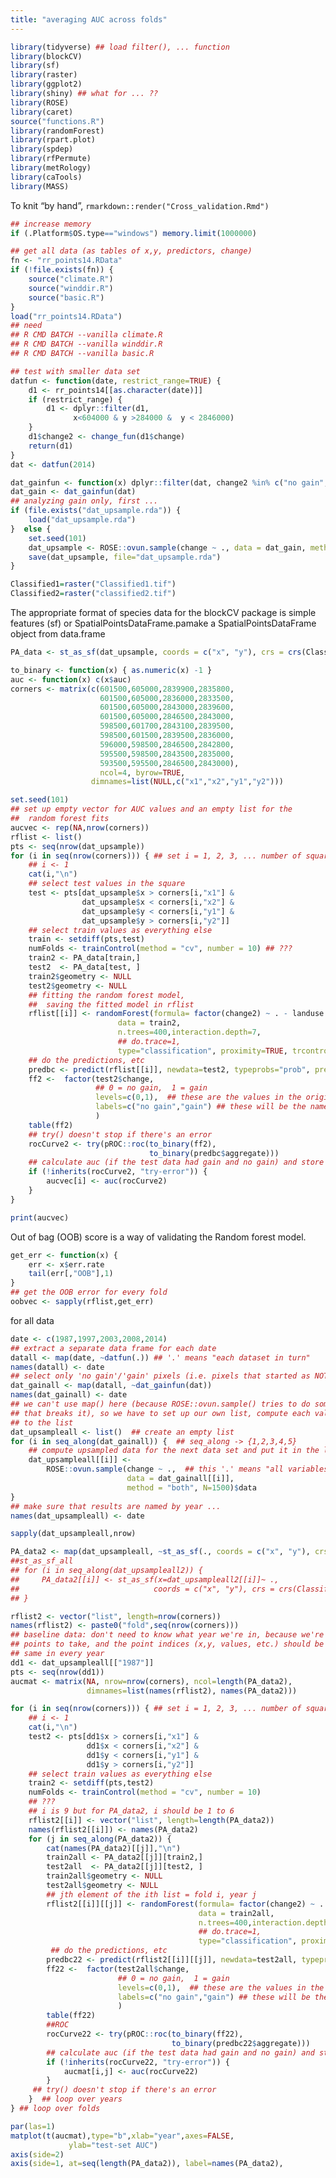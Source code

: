 ```yaml
---
title: "averaging AUC across folds"
---
```


```r
library(tidyverse) ## load filter(), ... function
library(blockCV)
library(sf)
library(raster)
library(ggplot2)
library(shiny) ## what for ... ??
library(ROSE)
library(caret)
source("functions.R")
library(randomForest)
library(rpart.plot)
library(spdep)
library(rfPermute)
library(metRology)
library(caTools)
library(MASS)
```

To knit "by hand", `rmarkdown::render("Cross_validation.Rmd")`

```r
## increase memory
if (.Platform$OS.type=="windows") memory.limit(1000000)

## get all data (as tables of x,y, predictors, change)
fn <- "rr_points14.RData"
if (!file.exists(fn)) {
    source("climate.R")
    source("winddir.R")
    source("basic.R")
}
load("rr_points14.RData")
## need
## R CMD BATCH --vanilla climate.R
## R CMD BATCH --vanilla winddir.R
## R CMD BATCH --vanilla basic.R

## test with smaller data set
datfun <- function(date, restrict_range=TRUE) {
    d1 <- rr_points14[[as.character(date)]]
    if (restrict_range) {
        d1 <- dplyr::filter(d1,
              x<604000 & y >284000 &  y < 2846000)
    }
    d1$change2 <- change_fun(d1$change)
    return(d1)
}
dat <- datfun(2014)
```

```r
dat_gainfun <- function(x) dplyr::filter(dat, change2 %in% c("no gain", "gain")) 
dat_gain <- dat_gainfun(dat)
## analyzing gain only, first ...
if (file.exists("dat_upsample.rda")) {
    load("dat_upsample.rda")
}  else {
    set.seed(101)
    dat_upsample <- ROSE::ovun.sample(change ~ ., data = dat_gain, method = "both", N=1500)$data
    save(dat_upsample, file="dat_upsample.rda")
}
```

```r
Classified1=raster("Classified1.tif")
Classified2=raster("classified2.tif")
```
The appropriate format of species data for the blockCV package is simple features (sf) or SpatialPointsDataFrame.pamake a SpatialPointsDataFrame object from data.frame
```r
PA_data <- st_as_sf(dat_upsample, coords = c("x", "y"), crs = crs(Classified1))
```

```r
to_binary <- function(x) { as.numeric(x) -1 }
auc <- function(x) c(x$auc)
corners <- matrix(c(601500,605000,2839900,2835800,
                    601500,605000,2836000,2833500,
                    601500,605000,2843000,2839600,
                    601500,605000,2846500,2843000,
                    598500,601700,2843100,2839500,
                    598500,601500,2839500,2836000,
                    596000,598500,2846500,2842800,
                    595500,598500,2843500,2835000,
                    593500,595500,2846500,2843000),
                    ncol=4, byrow=TRUE,
                  dimnames=list(NULL,c("x1","x2","y1","y2")))

set.seed(101)
## set up empty vector for AUC values and an empty list for the
##  random forest fits
aucvec <- rep(NA,nrow(corners))
rflist <- list()                  
pts <- seq(nrow(dat_upsample))
for (i in seq(nrow(corners))) { ## set i = 1, 2, 3, ... number of squares (9)
    ## i <- 1
    cat(i,"\n")
    ## select test values in the square
    test <- pts[dat_upsample$x > corners[i,"x1"] &
                dat_upsample$x < corners[i,"x2"] &
                dat_upsample$y < corners[i,"y1"] &
                dat_upsample$y > corners[i,"y2"]]
    ## select train values as everything else
    train <- setdiff(pts,test)
    numFolds <- trainControl(method = "cv", number = 10) ## ???
    train2 <- PA_data[train,]
    test2  <- PA_data[test, ]
    train2$geometry <- NULL
    test2$geometry <- NULL
    ## fitting the random forest model,
    ##  saving the fitted model in rflist
    rflist[[i]] <- randomForest(formula= factor(change2) ~ . - landuse - change,
                        data = train2,
                        n.trees=400,interaction.depth=7,
                        ## do.trace=1,
                        type="classification", proximity=TRUE, trcontrol=numFolds, keep.inbag = TRUE)
    ## do the predictions, etc 
    predbc <- predict(rflist[[i]], newdata=test2, typeprobs="prob", predict.all=TRUE)
    ff2 <-  factor(test2$change,
                   ## 0 = no gain,  1 = gain
                   levels=c(0,1),  ## these are the values in the original vector
                   labels=c("no gain","gain") ## these will be the names in the new vector
                   )
    table(ff2)
    ## try() doesn't stop if there's an error
    rocCurve2 <- try(pROC::roc(to_binary(ff2),
                               to_binary(predbc$aggregate)))
    ## calculate auc (if the test data had gain and no gain) and store it in the vector
    if (!inherits(rocCurve2, "try-error")) {
        aucvec[i] <- auc(rocCurve2)
    }
}
```

```r
print(aucvec)
```

Out of bag (OOB) score is a way of validating the Random forest model.

```r
get_err <- function(x) {
    err <- x$err.rate
    tail(err[,"OOB"],1)
}
## get the OOB error for every fold
oobvec <- sapply(rflist,get_err)
```
for all data
```r
date <- c(1987,1997,2003,2008,2014)
## extract a separate data frame for each date
datall <- map(date, ~datfun(.)) ## '.' means "each dataset in turn"
names(datall) <- date
## select only 'no gain'/'gain' pixels (i.e. pixels that started as NOT erg)
dat_gainall <- map(datall, ~dat_gainfun(dat))
names(dat_gainall) <- date
## we can't use map() here (because ROSE::ovun.sample() tries to do something clever
## that breaks it), so we have to set up our own list, compute each value, and add it
## to the list
dat_upsampleall <- list()  ## create an empty list
for (i in seq_along(dat_gainall)) {  ## seq_along -> {1,2,3,4,5}
    ## compute upsampled data for the next data set and put it in the list
    dat_upsampleall[[i]] <-
        ROSE::ovun.sample(change ~ .,  ## this '.' means "all variables other than 'change'"
                          data = dat_gainall[[i]], 
                          method = "both", N=1500)$data
}
## make sure that results are named by year ...
names(dat_upsampleall) <- date
```

```r
sapply(dat_upsampleall,nrow)
```

```r
PA_data2 <- map(dat_upsampleall, ~st_as_sf(., coords = c("x", "y"), crs = crs(Classified1)))
##st_as_sf_all
## for (i in seq_along(dat_upsampleall2)) {
##     PA_data2[[i]] <- st_as_sf(x=dat_upsampleall2[[i]]~ .,  
##                              coords = c("x", "y"), crs = crs(Classified1))
## }
```

```r
rflist2 <- vector("list", length=nrow(corners))
names(rflist2) <- paste0("fold",seq(nrow(corners)))
## baseline data: don't need to know what year we're in, because we're only selecting which
## points to take, and the point indices (x,y, values, etc.) should be the
## same in every year
dd1 <- dat_upsampleall[["1987"]]
pts <- seq(nrow(dd1))
aucmat <- matrix(NA, nrow=nrow(corners), ncol=length(PA_data2),
                 dimnames=list(names(rflist2), names(PA_data2)))

for (i in seq(nrow(corners))) { ## set i = 1, 2, 3, ... number of squares (9)
    ## i <- 1
    cat(i,"\n")
    test2 <- pts[dd1$x > corners[i,"x1"] &
                 dd1$x < corners[i,"x2"] &
                 dd1$y < corners[i,"y1"] &
                 dd1$y > corners[i,"y2"]]
    ## select train values as everything else
    train2 <- setdiff(pts,test2)
    numFolds <- trainControl(method = "cv", number = 10)
    ## ???
    ## i is 9 but for PA_data2, i should be 1 to 6
    rflist2[[i]] <- vector("list", length=length(PA_data2))
    names(rflist2[[i]]) <- names(PA_data2)
    for (j in seq_along(PA_data2)) {
        cat(names(PA_data2)[[j]],"\n")
        train2all <- PA_data2[[j]][train2,]
        test2all  <- PA_data2[[j]][test2, ]
        train2all$geometry <- NULL
        test2all$geometry <- NULL
        ## jth element of the ith list = fold i, year j
        rflist2[[i]][[j]] <- randomForest(formula= factor(change2) ~ . - landuse - change,
                                          data = train2all,
                                          n.trees=400,interaction.depth=7,
                                          ## do.trace=1,
                                          type="classification", proximity=TRUE, trcontrol=numFolds, keep.inbag = TRUE)
         ## do the predictions, etc 
        predbc22 <- predict(rflist2[[i]][[j]], newdata=test2all, typeprobs="prob", predict.all=TRUE)
        ff22 <-  factor(test2all$change,
                        ## 0 = no gain,  1 = gain
                        levels=c(0,1),  ## these are the values in the original vector
                        labels=c("no gain","gain") ## these will be the names in the new vector
                        )
        table(ff22)
        ##ROC
        rocCurve22 <- try(pROC::roc(to_binary(ff22),
                                    to_binary(predbc22$aggregate)))
        ## calculate auc (if the test data had gain and no gain) and store it in the vector
        if (!inherits(rocCurve22, "try-error")) {
            aucmat[i,j] <- auc(rocCurve22)
        }
     ## try() doesn't stop if there's an error
    }  ## loop over years
} ## loop over folds
```
```r
par(las=1)
matplot(t(aucmat),type="b",xlab="year",axes=FALSE,
             ylab="test-set AUC")
axis(side=2)
axis(side=1, at=seq(length(PA_data2)), label=names(PA_data2),


```

